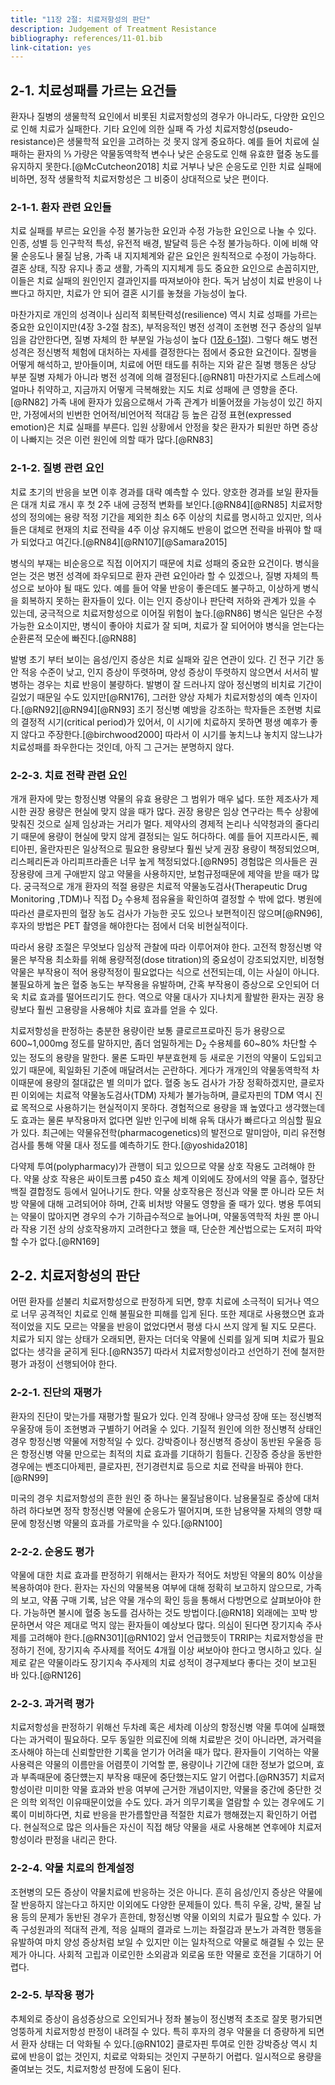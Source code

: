 ```yaml
---
title: "11장 2절: 치료저항성의 판단"
description: Judgement of Treatment Resistance
bibliography: references/11-01.bib
link-citation: yes
---
```


<a href="article-11-01.html"><i class="arrow far fa-arrow-alt-circle-left"></i></a>

<a href="article-11-03.html"><i class="arrow far fa-arrow-alt-circle-right"></i></a>

## 2-1. 치료성패를 가르는 요건들

환자나 질병의 생물학적 요인에서 비롯된 치료저항성의 경우가 아니라도, 다양한 요인으로 인해 치료가 실패한다. 기타 요인에 의한 실패 즉 가성 치료저항성(pseudo-resistance)은 생물학적 요인을 고려하는 것 못지 않게 중요하다. 예를 들어 치료에 실패하는 환자의 ⅓ 가량은 약물동역학적 변수나 낮은 순응도로 인해 유효햔 혈중 농도를 유지하지 못한다.[@McCutcheon2018] 치료 거부나 낮은 순응도로 인한 치료 실패에 비하면, 정작 생물학적 치료저항성은 그 비중이 상대적으로 낮은 편이다.

### 2-1-1. 환자 관련 요인들

치료 실패를 부르는 요인을 수정 불가능한 요인과 수정 가능한 요인으로 나눌 수 있다. 인종, 성별 등 인구학적 특성, 유전적 배경, 발달력 등은 수정 불가능하다. 이에 비해 약물 순응도나 물질 남용, 가족 내 지지체계와 같은 요인은 원칙적으로 수정이 가능하다. 결혼 상태, 직장 유지나 종교 생활, 가족의 지지체계 등도 중요한 요인으로 손꼽히지만, 이들은 치료 실패의 원인인지 결과인지를 따져보아야 한다. 독거 남성이 치료 반응이 나쁘다고 하지만, 치료가 안 되어 결혼 시기를 놓쳤을 가능성이 높다.

마찬가지로 개인의 성격이나 심리적 회복탄력성(resilience) 역시 치료 성패를 가르는 중요한 요인이지만(4장 3-2절 참조), 부적응적인 병전 성격이 조현병 전구 증상의 일부임을 감안한다면, 질병 자체의 한 부분일 가능성이 높다 ([1장 6-1절](article-01-06.html#premorbid-stage)). 그렇다 해도 병전 성격은 정신병적 체험에 대처하는 자세를 결정한다는 점에서 중요한 요건이다. 질병을 어떻게 해석하고, 받아들이며, 치료에 어떤 태도를 취하는 지와 같은 질병 행동은 상당 부분 질병 자체가 아니라 병전 성격에 의해 결정된다.[@RN81] 마찬가지로 스트레스에 얼마나 취약하고, 지금까지 어떻게 극복해왔는 지도 치료 성패에 큰 영향을 준다.[@RN82] 가족 내에 환자가 있음으로해서 가족 관계가 비뚤어졌을 가능성이 있긴 하지만, 가정에서의 빈번한 언어적/비언어적 적대감 등 높은 감정 표현(expressed emotion)은 치료 실패를 부른다. 입원 상황에서 안정을 찾은 환자가 퇴원만 하면 증상이 나빠지는 것은 이런 원인에 의할 때가 많다.[@RN83]

### 2-1-2. 질병 관련 요인

치료 초기의 반응을 보면 이후 경과를 대략 예측할 수 있다. 양호한 경과를 보일 환자들은 대개 치료 개시 후 첫 2주 내에 긍정적 변화를 보인다.[@RN84][@RN85] 치료저항성의 정의에는 용량 적정 기간을 제외한 최소 6주 이상의 치료를 명시하고 있지만, 의사들은 대체로 현재의 치료 전략을 4주 이상 유지해도 반응이 없으면 전략을 바꿔야 할 때가 되었다고 여긴다.[@RN84][@RN107][@Samara2015]

병식의 부재는 비순응으로 직접 이어지기 때문에 치료 성패의 중요한 요건이다. 병식을 얻는 것은 병전 성격에 좌우되므로 환자 관련 요인아라 할 수 있겠으나, 질병 자체의 특성으로 보아야 될 때도 있다. 예를 들어 약물 반응이 좋은데도 불구하고, 이상하게 병식을 회복하지 못하는 환자들이 있다. 이는 인지 증상이나 판단력 저하와 관계가 있을 수 있는데, 궁극적으로 치료저항성으로 이어질 위험이 높다.[@RN86] 병식은 일단은 수정가능한 요소이지만, 병식이 좋아야 치료가 잘 되며, 치료가 잘 되어어야 병식을 얻는다는 순환론적 모순에 빠진다.[@RN88]

발병 초기 부터 보이는 음성/인지 증상은 치료 실패와 깊은 연관이 있다. 긴 전구 기간 동안 적응 수준이 낮고, 인지 증상이 뚜렷하며, 양성 증상이 뚜렷하지 않으면서 서서히 발병하는 경우는 치료 반응이 불량하다. 발병이 잘 드러나지 않아 정신병의 비치료 기간이 길었기 때문일 수도 있지만[@RN176], 그러한 양상 자체가 치료저항성의 예측 인자이다.[@RN92][@RN94][@RN93] 조기 정신병 예방을 강조하는 학자들은 조현병 치료의 결정적 시기(critical period)가 있어서, 이 시기에 치료하지 못하면 평생 예후가 좋지 않다고 주장한다.[@birchwood2000] 따라서 이 시기를 놓치느냐 놓치지 않느냐가 치료성패를 좌우한다는 것인데, 아직 그 근거는 분명하지 않다.

### 2-2-3. 치료 전략 관련 요인

개개 환자에 맞는 항정신병 약물의 유효 용량은 그 범위가 매우 넓다. 또한 제조사가 제시한 권장 용량은 현실에 맞지 않을 때가 많다. 권장 용량은 임상 연구라는 특수 상황에 맞춰진 것으로 실제 임상과는 거리가 멀다. 제약사의 경제적 논리나 식약청과의 줄다리기 때문에 용량이 현실에 맞지 않게 결정되는 일도 허다하다. 예를 들어 지프라시돈, 퀘티아핀, 올란자핀은 일상적으로 필요한 용량보다 훨씬 낮게 권장 용량이 책정되었으며, 리스페리돈과 아리피프라졸은 너무 높게 책정되었다.[@RN95] 경험많은 의사들은 권장용량에 크게 구애받지 않고 약물을 사용하지만, 보험규정때문에 제약을 받을 때가 많다. 궁극적으로 개개 환자의 적절 용량은 치료적 약물농도검사(Therapeutic Drug Monitoring ,TDM)나 직접 D~2~ 수용체 점유율을 확인하여 결정할 수 밖에 없다. 병원에 따라선 클로자핀의 혈장 농도 검사가 가능한 곳도 있으나 보편적이진 않으며[@RN96], 후자의 방법은 PET 촬영을 해야한다는 점에서 더욱 비현실적이다.

따라서 용량 조절은 무엇보다 임상적 관찰에 따라 이루어져야 한다. 고전적 항정신병 약물은 부작용 최소화를 위해 용량적정(dose titration)의 중요성이 강조되었지만, 비정형 약물은 부작용이 적어 용량적정이 필요없다는 식으로 선전되는데, 이는 사실이 아니다. 불필요하게 높은 혈중 농도는 부작용을 유발하며, 간혹 부작용이 증상으로 오인되어 더욱 치료 효과를 떨어뜨리기도 한다. 역으로 약물 대사가 지나치게 활발한 환자는 권장 용량보다 훨씬 고용량을 사용해야 치료 효과를 얻을 수 있다.

치료저항성을 판정하는 충분한 용량이란 보통 클로르프로마진 등가 용량으로 600\~1,000mg 정도를 말하지만, 좀더 엄밀하게는 D~2~ 수용체를 60\~80% 차단할 수 있는 정도의 용량을 말한다. 물론 도파민 부분효현제 등 새로운 기전의 약물이 도입되고 있기 때문에, 획일화된 기준에 매달려서는 곤란하다. 게다가 개개인의 약물동역학적 차이때문에 용량의 절대값은 별 의미가 없다. 혈중 농도 검사가 가장 정확하겠지만, 클로자핀 이외에는 치료적 약물농도검사(TDM) 자체가 불가능하며, 클로자핀의 TDM 역시 진료 목적으로 사용하기는 현실적이지 못하다. 경험적으로 용량을 꽤 높였다고 생각했는데도 효과는 물론 부작용마저 없다면 일반 인구에 비해 유독 대사가 빠르다고 의심할 필요가 있다. 최근에는 약물유전학(pharmacogenetics)의 발전으로 말미암아, 미리 유전형 검사를 통해 약물 대사 정도를 예측하기도 한다.[@yoshida2018]

다약제 투여(polypharmacy)가 관행이 되고 있으므로 약물 상호 작용도 고려해야 한다. 약물 상호 작용은 싸이토크롬 p450 효소 체계 이외에도 장에서의 약물 흡수, 혈장단백질 결합정도 등에서 일어나기도 한다. 약물 상호작용은 정신과 약물 뿐 아니라 모든 처방 약물에 대해 고려되어야 하며, 간혹 비처방 약물도 영향을 줄 때가 있다. 병용 투여되는 약물이 많아지면 경우의 수가 기하급수적으로 늘어나며, 약물동역학적 차원 뿐 아니라 작용 기전 상의 상호작용까지 고려한다고 했을 때, 단순한 계산법으로는 도저히 파악할 수가 없다.[@RN169]

## **2-2. 치료저항성의 판단**

어떤 환자를 섣불리 치료저항성으로 판정하게 되면, 향후 치료에 소극적이 되거나 역으로 너무 공격적인 치료로 인해 불필요한 피해를 입게 된다. 또한 제대로 사용했으면 효과적이었을 지도 모르는 약물을 반응이 없었다면서 평생 다시 쓰지 않게 될 지도 모른다. 치료가 되지 않는 상태가 오래되면, 환자는 더더욱 약물에 신뢰를 잃게 되며 치료가 필요없다는 생각을 굳히게 된다.[@RN357] 따라서 치료저항성이라고 선언하기 전에 철저한 평가 과정이 선행되어야 한다.

### 2-2-1. 진단의 재평가

환자의 진단이 맞는가를 재평가할 필요가 있다. 인격 장애나 양극성 장애 또는 정신병적 우울장애 등이 조현병과 구별하기 어려울 수 있다. 기질적 원인에 의한 정신병적 상태인 경우 항정신병 약물에 저항적일 수 있다. 강박증이나 정신병적 증상이 동반된 우울증 등은 항정신병 약물 만으로는 최적의 치료 효과를 기대하기 힘들다. 긴장증 증상을 동반한 경우에는 벤조디아제핀, 클로자핀, 전기경련치료 등으로 치료 전략을 바꿔야 한다.[@RN99]

미국의 경우 치료저항성의 흔한 원인 중 하나는 물질남용이다. 남용물질로 증상에 대처하려 하다보면 정작 항정신병 약물에 순응도가 떨어지며, 또한 남용약물 자체의 영향 때문에 항정신병 약물의 효과를 가로막을 수 있다.[@RN100]

### 2-2-2. 순응도 평가

약물에 대한 치료 효과를 판정하기 위해서는 환자가 적어도 처방된 약물의 80% 이상을 복용하여야 한다. 환자는 자신의 약물복용 여부에 대해 정확히 보고하지 않으므로, 가족의 보고, 약품 구매 기록, 남은 약물 개수의 확인 등을 통해서 다방면으로 살펴보아야 한다. 가능하면 불시에 혈중 농도를 검사하는 것도 방법이다.[@RN18] 외래에는 꼬박 방문하면서 약은 제대로 먹지 않는 환자들이 예상보다 많다. 의심이 된다면 장기지속 주사제를 고려해야 한다.[@RN301][@RN102] 앞서 언급했듯이 TRRIP는 치료저항성을 판정하기 전에, 장기지속 주사제를 적어도 4개월 이상 써보아야 한다고 명시하고 있다. 실제로 같은 약물이라도 장기지속 주사제의 치료 성적이 경구제보다 좋다는 것이 보고된 바 있다.[@RN126]

### 2-2-3. 과거력 평가

치료저항성을 판정하기 위해선 두차례 혹은 세차례 이상의 항정신병 약물 투여에 실패했다는 과거력이 필요하다. 모두 동일한 의료진에 의해 치료받은 것이 아니라면, 과거력을 조사해야 하는데 신뢰할만한 기록을 얻기가 어려울 때가 많다. 환자들이 기억하는 약물 사용력은 약물의 이름만을 어렴풋이 기억할 뿐, 용량이나 기간에 대한 정보가 없으며, 효과 부족때문에 중단헀는지 부작용 때문에 중단했는지도 알기 어렵다.[@RN357] 치료저항성이란 미미한 약물 효과와 반응 여부에 근거한 개념이지만, 약물을 중간에 중단한 것은 의학 외적인 이유때문이었을 수도 있다. 과거 의무기록을 열람할 수 있는 경우에도 기록이 미비하다면, 치료 반응을 판가름할만큼 적절한 치료가 행해졌는지 확인하기 어렵다. 현실적으로 많은 의사들은 자신이 직접 해당 약물을 새로 사용해본 연후에야 치료저항성이라 판정을 내리곤 한다.

### 2-2-4. 약물 치료의 한계설정

조현병의 모든 증상이 약물치료에 반응하는 것은 아니다. 흔히 음성/인지 증상은 약물에 잘 반응하지 않는다고 하지만 이외에도 다양한 문제들이 있다. 특히 우울, 강박, 물질 남용 등의 문제가 동반된 경우가 흔한데, 항정신병 약물 이외의 치료가 필요할 수 있다. 가족 구성원과의 적대적 관계, 적응 실패의 결과로 느끼는 좌절감과 분노가 과격한 행동을 유발하여 마치 양성 증상처럼 보일 수 있지만 이는 일차적으로 약물로 해결될 수 있는 문제가 아니다. 사회적 고립과 이로인한 소외괌과 외로움 또한 약물로 호전을 기대하기 어렵다.

### 2-2-5. 부작용 평가

추체외로 증상이 음성증상으로 오인되거나 정좌 불능이 정신병적 초조로 잘못 평가되면 엉뚱하게 치료저항성 판정이 내려질 수 있다. 특히 후자의 경우 약물을 더 증량하게 되면서 환자 상태는 더 악화될 수 있다.[@RN102] 클로자핀 투여로 인한 강박증상 역시 치료에 반응이 없는 것인지, 치료로 악화되는 것인지 구분하기 어렵다. 일시적으로 용량을 줄여보는 것도, 치료저항성 판정에 도움이 된다.
